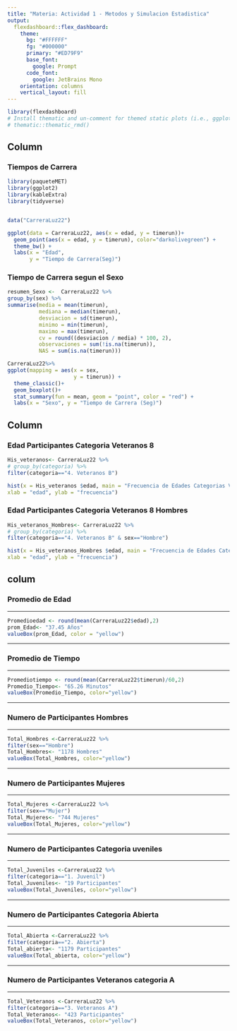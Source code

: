 ---
title: "Materia: Actividad 1 - Metodos y Simulacion Estadistica"
output: 
  flexdashboard::flex_dashboard:
    theme:
      bg: "#FFFFFF"
      fg: "#000000" 
      primary: "#ED79F9"
      base_font:
        google: Prompt
      code_font:
        google: JetBrains Mono
    orientation: columns
    vertical_layout: fill
---

```{r setup, include=FALSE}
library(flexdashboard)
# Install thematic and un-comment for themed static plots (i.e., ggplot2)
# thematic::thematic_rmd()
```

Column {data-width=700 .tabset}
-----------------------------------------------------------------------

### Tiempos de Carrera

```{r}
library(paqueteMET)
library(ggplot2)
library(kableExtra)
library(tidyverse)


data("CarreraLuz22")

ggplot(data = CarreraLuz22, aes(x = edad, y = timerun))+
  geom_point(aes(x = edad, y = timerun), color="darkolivegreen") +
  theme_bw() +
  labs(x = "Edad", 
       y = "Tiempo de Carrera(Seg)")

```

### Tiempo de Carrera segun el Sexo

```{r}
resumen_Sexo <-  CarreraLuz22 %>% 
group_by(sex) %>% 
summarise(media = mean(timerun),
          mediana = median(timerun),
          desviacion = sd(timerun),
          minimo = min(timerun),
          maximo = max(timerun),
          cv = round((desviacion / media) * 100, 2),
          observaciones = sum(!is.na(timerun)),
          NAS = sum(is.na(timerun)))

CarreraLuz22%>% 
ggplot(mapping = aes(x = sex,
                     y = timerun)) +
  theme_classic()+
  geom_boxplot()+ 
  stat_summary(fun = mean, geom = "point", color = "red") +
  labs(x = "Sexo", y = "Tiempo de Carrera (Seg)")


```

Column {data-width=350}
-----------------------------------------------------------------------

### Edad Participantes Categoria Veteranos 8

```{r}
His_veteranos<- CarreraLuz22 %>% 
# group_by(categoria) %>% 
filter(categoria=="4. Veteranos B")

hist(x = His_veteranos $edad, main = "Frecuencia de Edades Categorias Veteranos 8",
xlab = "edad", ylab = "frecuencia")

```

### Edad Participantes Categoria Veteranos 8 Hombres

```{r}
His_veteranos_Hombres<- CarreraLuz22 %>% 
# group_by(categoria) %>% 
filter(categoria=="4. Veteranos B" & sex=="Hombre")

hist(x = His_veteranos_Hombres $edad, main = "Frecuencia de Edades Categorias Veteranos 8 para Hombres",
xlab = "edad", ylab = "frecuencia")

```

colum {data-width="120"}
-----------------------------------------------------------------------

### **Promedio de Edad** 

-----------------------------------------------------------------------

```{r}
Promedioedad <- round(mean(CarreraLuz22$edad),2)
prom_Edad<- "37.45 Años"
valueBox(prom_Edad, color = "yellow")
```

-----------------------------------------------------------------------

### **Promedio de Tiempo** 

-----------------------------------------------------------------------

```{r}
Promediotiempo <- round(mean(CarreraLuz22$timerun)/60,2)
Promedio_Tiempo<- "65.26 Minutos"
valueBox(Promedio_Tiempo, color="yellow")
```

-----------------------------------------------------------------------

### **Numero de Participantes Hombres** 

-----------------------------------------------------------------------

```{r}
Total_Hombres <-CarreraLuz22 %>% 
filter(sex=="Hombre")
Total_Hombres<- "1178 Hombres"
valueBox(Total_Hombres, color="yellow")
```

-----------------------------------------------------------------------

### **Numero de Participantes Mujeres** 

-----------------------------------------------------------------------

```{r}
Total_Mujeres <-CarreraLuz22 %>% 
filter(sex=="Mujer")
Total_Mujeres<- "744 Mujeres"
valueBox(Total_Mujeres, color="yellow")

```

-----------------------------------------------------------------------

### **Numero de Participantes Categoria uveniles** 

-----------------------------------------------------------------------

```{r}
Total_Juveniles <-CarreraLuz22 %>% 
filter(categoria=="1. Juvenil")
Total_Juveniles<- "19 Participantes"
valueBox(Total_Juveniles, color="yellow")

```

-----------------------------------------------------------------------

### **Numero de Participantes Categoria Abierta** 

-----------------------------------------------------------------------

```{r}
Total_Abierta <-CarreraLuz22 %>% 
filter(categoria=="2. Abierta")
Total_abierta<- "1179 Participantes"
valueBox(Total_abierta, color="yellow")

```

-----------------------------------------------------------------------

### **Numero de Participantes Veteranos categoria A** 

-----------------------------------------------------------------------

```{r}
Total_Veteranos <-CarreraLuz22 %>% 
filter(categoria=="3. Veteranos A")
Total_Veteranos<- "423 Participantes"
valueBox(Total_Veteranos, color="yellow")

```